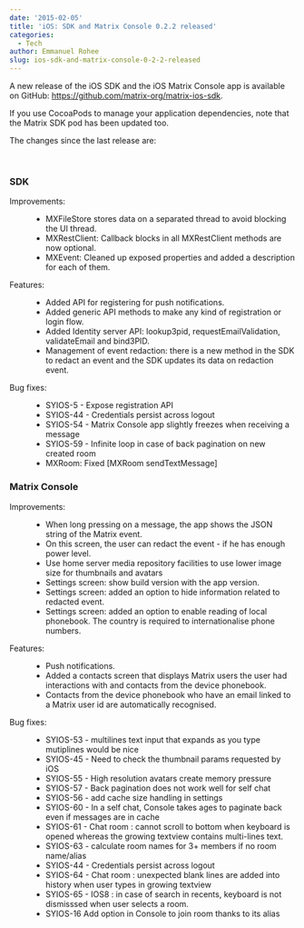 ```yaml
---
date: '2015-02-05'
title: 'iOS: SDK and Matrix Console 0.2.2 released'
categories:
  - Tech
author: Emmanuel Rohee
slug: ios-sdk-and-matrix-console-0-2-2-released
---
```


A new release of the iOS SDK and the iOS Matrix Console app is available on GitHub: <a title="https://github.com/matrix-org/matrix-ios-sdk" href="https://github.com/matrix-org/matrix-ios-sdk">https://github.com/matrix-org/matrix-ios-sdk</a>.

If you use CocoaPods to manage your application dependencies, note that the Matrix SDK pod has been updated too.

The changes since the last release are:

&nbsp;
<h3>SDK</h3>
<dl>
	<dt>Improvements:</dt>
	<dd>
		<ul>
			<li>MXFileStore stores data on a separated thread to avoid blocking the UI thread.</li>
			<li>MXRestClient: Callback blocks in all MXRestClient methods are now optional.</li>
			<li>MXEvent: Cleaned up exposed properties and added a description for each of them.</li>
		</ul>
	</dd>
	<dt>Features:</dt>
	<dd>
		<ul>
			<li>Added API for registering for push notifications.</li>
			<li>Added generic API methods to make any kind of registration or login flow.</li>
			<li>Added Identity server API: lookup3pid, requestEmailValidation, validateEmail and bind3PID.</li>
			<li>Management of event redaction: there is a new method in the SDK to redact an event and the SDK updates its data on redaction event.</li>
		</ul>
	</dd>
	<dt>Bug fixes:</dt>
	<dd>
		<ul>
			<li>SYIOS-5 - Expose registration API</li>
			<li>SYIOS-44 - Credentials persist across logout</li>
			<li>SYIOS-54 - Matrix Console app slightly freezes when receiving a message</li>
			<li>SYIOS-59 - Infinite loop in case of back pagination on new created room</li>
			<li>MXRoom: Fixed [MXRoom sendTextMessage]</li>
		</ul>
	</dd>
</dl>
<h3><a id="user-content-matrix-console" class="anchor" href="https://github.com/matrix-org/matrix-ios-sdk/blob/master/CHANGES.rst#matrix-console"></a>Matrix Console</h3>
<dl>
	<dt>Improvements:</dt>
	<dd>
		<ul>
			<li>When long pressing on a message, the app shows the JSON string of the Matrix event.</li>
			<li>On this screen, the user can redact the event - if he has enough power level.</li>
			<li>Use home server media repository facilities to use lower image size for thumbnails and avatars</li>
			<li>Settings screen: show build version with the app version.</li>
			<li>Settings screen: added an option to hide information related to redacted event.</li>
			<li>Settings screen: added an option to enable reading of local phonebook. The country is required to internationalise phone numbers.</li>
		</ul>
	</dd>
	<dt>Features:</dt>
	<dd>
		<ul>
			<li>Push notifications.</li>
			<li>Added a contacts screen that displays Matrix users the user had interactions with and contacts from the device phonebook.</li>
			<li>Contacts from the device phonebook who have an email linked to a Matrix user id are automatically recognised.</li>
		</ul>
	</dd>
	<dt>Bug fixes:</dt>
	<dd>
		<ul>
			<li>SYIOS-53 - multilines text input that expands as you type mutiplines would be nice</li>
			<li>SYIOS-45 - Need to check the thumbnail params requested by iOS</li>
			<li>SYIOS-55 - High resolution avatars create memory pressure</li>
			<li>SYIOS-57 - Back pagination does not work well for self chat</li>
			<li>SYIOS-56 - add cache size handling in settings</li>
			<li>SYIOS-60 - In a self chat, Console takes ages to paginate back even if messages are in cache</li>
			<li>SYIOS-61 - Chat room : cannot scroll to bottom when keyboard is opened whereas the growing textview contains multi-lines text.</li>
			<li>SYIOS-63 - calculate room names for 3+ members if no room name/alias</li>
			<li>SYIOS-44 - Credentials persist across logout</li>
			<li>SYIOS-64 - Chat room : unexpected blank lines are added into history when user types in growing textview</li>
			<li>SYIOS-65 - IOS8 : in case of search in recents, keyboard is not dismisssed when user selects a room.</li>
			<li>SYIOS-16 Add option in Console to join room thanks to its alias</li>
		</ul>
	</dd>
</dl>